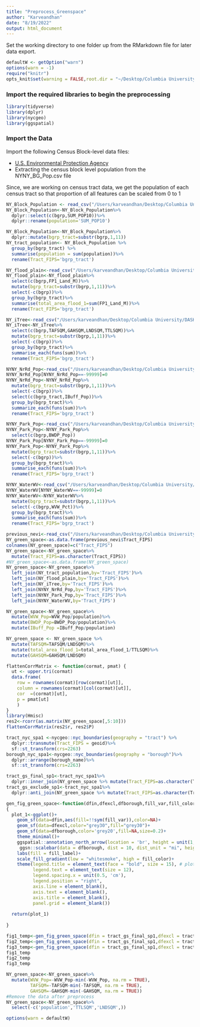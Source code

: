 ```yaml
---
title: "Preprocess_Greenspace"
author: "Karveandhan"
date: "8/19/2022"
output: html_document
---
```


Set the working directory to one folder up from the RMarkdown file for later data export.

```r
defaultW <- getOption("warn") 
options(warn = -1) 
require("knitr")
opts_knit$set(warning = FALSE,root.dir = "~/Desktop/Columbia University/Research/DASHI Project/nvi_asthma/")
```

### Import the required libraries to begin the preprocessing


```r
library(tidyverse)
library(dplyr)
library(nycgeo)
library(ggspatial)
```

### Import the Data

Import the following Census Block-level data files:

-   [U.S. Environmental Protection Agency](https://www.epa.gov/enviroatlas/data-download-step-2?token=_lGxnhvc42X3GApGs3hun8TMSBVBePPfIVFukbIyXZE)
-   Extracting the census block level population from the NYNY_BG_Pop.csv file

Since, we are working on census tract data, we get the population of each census tract so that proportion of all features can be scaled from 0 to 1

```r
NY_Block_Population <- read_csv("/Users/karveandhan/Desktop/Columbia University/DASHI Project/nvi_asthma/data/raw/greenspace/NYNY_BG_Pop.csv")
NY_Block_Population<-NY_Block_Population%>%
  dplyr::select(c(bgrp,SUM_POP10))%>%
  dplyr::rename(population='SUM_POP10')
```

```r
NY_Block_Population<-NY_Block_Population%>%
  dplyr::mutate(bgrp_tract=substr(bgrp,1,11))
NY_tract_population<- NY_Block_Population %>% 
  group_by(bgrp_tract) %>% 
  summarise(population = sum(population))%>%
  rename(Tract_FIPS='bgrp_tract')

```



```r
NY_flood_plain<-read_csv("/Users/karveandhan/Desktop/Columbia University/DASHI Project/nvi_asthma/data/raw/greenspace/NYNY_Floodplain.csv")
NY_flood_plain<-NY_flood_plain%>%
  select(c(bgrp,FP1_Land_M))%>%
  mutate(bgrp_tract=substr(bgrp,1,11))%>%
  select(-c(bgrp))%>%
  group_by(bgrp_tract)%>%
  summarise(total_area_flood_1=sum(FP1_Land_M))%>%
  rename(Tract_FIPS='bgrp_tract')

```

```r
NY_iTree<-read_csv("/Users/karveandhan/Desktop/Columbia University/DASHI Project/nvi_asthma/data/raw/greenspace/NYNY_iTree.csv")
NY_iTree<-NY_iTree%>%
  select(c(bgrp,TAFSQM,GAHSQM,LNDSQM,TTLSQM))%>%
  mutate(bgrp_tract=substr(bgrp,1,11))%>%
  select(-c(bgrp))%>%
  group_by(bgrp_tract)%>%
  summarise_each(funs(sum))%>%
  rename(Tract_FIPS='bgrp_tract')

```

```r
NYNY_NrRd_Pop<-read_csv("/Users/karveandhan/Desktop/Columbia University/DASHI Project/nvi_asthma/data/raw/greenspace/NYNY_NrRd_Pop.csv")
NYNY_NrRd_Pop[NYNY_NrRd_Pop==-99999]=0
NYNY_NrRd_Pop<-NYNY_NrRd_Pop%>%
  mutate(bgrp_tract=substr(bgrp,1,11))%>%
  select(-c(bgrp))%>%
  select(c(bgrp_tract,IBuff_Pop))%>%
  group_by(bgrp_tract)%>%
  summarize_each(funs(sum))%>%
  rename(Tract_FIPS='bgrp_tract')

```


```r
NYNY_Park_Pop<-read_csv("/Users/karveandhan/Desktop/Columbia University/DASHI Project/nvi_asthma/data/raw/greenspace/NYNY_Park_Pop.csv")
NYNY_Park_Pop<-NYNY_Park_Pop%>%
  select(c(bgrp,BWDP_Pop))
NYNY_Park_Pop[NYNY_Park_Pop==-99999]=0
NYNY_Park_Pop<-NYNY_Park_Pop%>%
  mutate(bgrp_tract=substr(bgrp,1,11))%>%
  select(-c(bgrp))%>%
  group_by(bgrp_tract)%>%
  summarise_each(funs(sum))%>%
  rename(Tract_FIPS='bgrp_tract')

```


```r
NYNY_WaterWV<-read_csv("/Users/karveandhan/Desktop/Columbia University/DASHI Project/nvi_asthma/data/raw/greenspace/NYNY_WaterWV.csv")
NYNY_WaterWV[NYNY_WaterWV==-99999]=0
NYNY_WaterWV<-NYNY_WaterWV%>%
  mutate(bgrp_tract=substr(bgrp,1,11))%>%
  select(-c(bgrp,WVW_Pct))%>%
  group_by(bgrp_tract)%>%
  summarise_each(funs(sum))%>%
  rename(Tract_FIPS='bgrp_tract')
```

```r
previous_nevi<-read_csv("/Users/karveandhan/Desktop/Columbia University/DASHI Project/nvi_asthma/data/processed/nevi_tract_final.csv")
NY_green_space<-as.data.frame(previous_nevi$Tract_FIPS)
colnames(NY_green_space)=c("Tract_FIPS")
NY_green_space<-NY_green_space%>%
  mutate(Tract_FIPS=as.character(Tract_FIPS))
#NY_green_space<-as.data.frame(NY_green_space)
NY_green_space<-NY_green_space%>%
  left_join(NY_tract_population,by='Tract_FIPS')%>%
  left_join(NY_flood_plain,by='Tract_FIPS')%>%
  left_join(NY_iTree,by='Tract_FIPS')%>%
  left_join(NYNY_NrRd_Pop,by='Tract_FIPS')%>%
  left_join(NYNY_Park_Pop,by='Tract_FIPS')%>%
  left_join(NYNY_WaterWV,by='Tract_FIPS')
```


```r
NY_green_space<-NY_green_space%>%
  mutate(WVW_Pop=WVW_Pop/population)%>%
  mutate(BWDP_Pop=BWDP_Pop/population)%>%
  mutate(IBuff_Pop =IBuff_Pop/population)

```

```r
NY_green_space <- NY_green_space %>%
  mutate(TAFSQM=TAFSQM/LNDSQM)%>%
  mutate(total_area_flood_1=total_area_flood_1/TTLSQM)%>%
  mutate(GAHSQM=GAHSQM/LNDSQM)

```


```r
flattenCorrMatrix <- function(cormat, pmat) {
  ut <- upper.tri(cormat)
  data.frame(
    row = rownames(cormat)[row(cormat)[ut]],
    column = rownames(cormat)[col(cormat)[ut]],
    cor  =(cormat)[ut],
    p = pmat[ut]
    )
}
library(Hmisc)
res2<-rcorr(as.matrix(NY_green_space[,5:10]))
flattenCorrMatrix(res2$r, res2$P)


```

```r
tract_nyc_spa1 <-nycgeo::nyc_boundaries(geography = "tract") %>% 
  dplyr::transmute(Tract_FIPS = geoid)%>%
  sf::st_transform(crs=2263)
borough_nyc_spa1<-nycgeo::nyc_boundaries(geography = "borough")%>%
  dplyr::arrange(borough_name)%>%
  sf::st_transform(crs=2263)

tract_gs_final_sp1<-tract_nyc_spa1%>%
  dplyr::inner_join(NY_green_space %>% mutate(Tract_FIPS=as.character(Tract_FIPS)%>% trimws()),by ='Tract_FIPS')
tract_gs_exclude_sp1<-tract_nyc_spa1%>%
  dplyr::anti_join(NY_green_space %>% mutate(Tract_FIPS=as.character(Tract_FIPS)%>% trimws()),by ='Tract_FIPS')
```

```r
gen_fig_green_space<-function(dfin,dfexcl,dfborough,fill_var,fill_color,fill_label,lab_borough)
{
  plot_1<-ggplot()+
    geom_sf(data=dfin,aes(fill=!!sym(fill_var)),color=NA)+
    geom_sf(data=dfexcl,color="grey30",fill="grey30")+
    geom_sf(data=dfborough,color='grey20',fill=NA,size=0.2)+
    theme_minimal()+
    ggspatial::annotation_north_arrow(location = 'br', height = unit(1,'cm'), width = unit(1.1, 'cm'), pad_x = unit(1.5, "cm"), pad_y = unit(0.5, "cm"), style = north_arrow_orienteering(fill = c('black','black'), text_size = 11))+
     ggsn::scalebar(data = dfborough, dist = 10, dist_unit = "mi", height = 0.01, st.size = 5, st.dist = 0.05, transform = FALSE, model = 'WGS84', location = "bottomright")+
    labs(fill = fill_label)+
    scale_fill_gradient(low = "whitesmoke", high = fill_color)+
    theme(legend.title = element_text(face = "bold", size = 15), # plot.title = element_text(hjust = 0.75, face = "bold", size = 15),
          legend.text = element_text(size = 12),
          legend.spacing.x = unit(0.5, 'cm'),
          legend.position = "right",
          axis.line = element_blank(),
          axis.text = element_blank(),
          axis.title = element_blank(),
          panel.grid = element_blank())
    
  return(plot_1)
    
}

```


```r
fig1_temp<-gen_fig_green_space(dfin = tract_gs_final_sp1,dfexcl = tract_gs_exclude_sp1,dfborough = borough_nyc_spa1,fill_var ='BWDP_Pop',fill_label ="Estimated residential population\n not within 500m \nof a park entrance ",lab_borough = 'borough_name', fill_color = '#6b3c03')
fig2_temp<-gen_fig_green_space(dfin = tract_gs_final_sp1,dfexcl = tract_gs_exclude_sp1,dfborough = borough_nyc_spa1,fill_var ='population',fill_label = "Population",lab_borough = 'borough_name', fill_color = '#950f00')
fig3_temp<-gen_fig_green_space(dfin = tract_gs_final_sp1,dfexcl = tract_gs_exclude_sp1,dfborough = borough_nyc_spa1,fill_var ='WVW_Pop',fill_label = "View\n of Water",lab_borough = 'borough_name', fill_color = '#006195')
fig1_temp
fig2_temp
fig3_temp

```


```r
NY_green_space<-NY_green_space%>%
  mutate(WVW_Pop=-WVW_Pop-min(-WVW_Pop, na.rm = TRUE),
         TAFSQM=-TAFSQM-min(-TAFSQM, na.rm = TRUE),
         GAHSQM=-GAHSQM-min(-GAHSQM, na.rm = TRUE))
#Remove the data after preprocess
NY_green_space<-NY_green_space%>%
  select(-c('population','TTLSQM','LNDSQM',))

options(warn = defaultW)
```